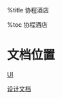 
%title 协程酒店

%toc 协程酒店

= 文档位置 =

[[https://hpfs01.handpay.com.cn:8443/svn/HandpayDocument/Product Doc/01. 99无限/|UI]]

[[https://hpfs01.handpay.com.cn:8443/svn/HandpayDocument/Handpay Project/酒店预订-携程|设计文档]]

